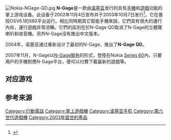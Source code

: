 {{Infobox CVG system
|title = 诺基亚 N-Gage
|logo =  [[File:N-Gage_console_logo.svg|250px]]
|image = [[File:Nokia-NGage-LL.jpg|250px]]

|manufacturer = [[诺基亚|诺基亚]]
|type = [[Handheld_game_console|Handheld game console]] (1st gen N-Gage), [[mobile_game|mobile gaming]] service ([[N-Gage_(service)|2nd gen N-Gage]])<ref>{{cite web |url=http://www.n-gage.com/community/press_082907c.html |title=Get out and play - with N-Gage games in your Nokia device |publisher=Nokia |accessdate=2008-02-02 |deadurl=yes |archiveurl=https://web.archive.org/web/20071009163030/http://www.n-gage.com/community/press_082907c.html |archivedate=2007-10-09 }}</ref>
|generation = [[History_of_video_games_(Sixth_generation_era)|第六世代]] (第一代 N-Gage),<br />[[History_of_video_games_(Seventh_generation_era)|第七世代]] (第二代 N-Gage)
|lifespan = October 7, 2003 (1st gen N-Gage),<br />February 4, 2008 (2nd gen N-Gage pre-release)<br />April 3, 2008 (2nd gen N-Gage full release)
|CPU = [[ARM9E|ARM9E]]
|media = [[MultiMediaCard|MMC]] (1st gen N-Gage),<br />[[Uploading_and_downloading|Download]] (2nd gen N-Gage)
|storage= [[MultiMediaCard|MMC]], 3.4 MB internal memory (1st gen N-Gage)<ref name="ngagetechspecs">{{cite web |url=http://www.n-gage.com/en-R1/gamedeck/ngage/techspex/ |title=N-Gage Game Deck Tech Specs |publisher=Nokia |accessdate=2008-02-02 |deadurl=yes |archiveurl=https://web.archive.org/web/20080205162936/http://www.n-gage.com/en-R1/gamedeck/ngage/techspex/ |archivedate=2008-02-05 }}</ref><ref name="ngageqdtechspecs">{{cite web |url=http://www.n-gage.com/en-R1/gamedeck/ngage_qd/techspex/ |title=N-Gage QD Game Deck Tech Specs |publisher=Nokia |accessdate=2008-02-02 |archiveurl=https://web.archive.org/web/20080115210709/http://www.n-gage.com/en-R1/gamedeck/ngage_qd/techspex/ |archivedate=2008-01-15 |deadurl=yes }}</ref>
|connectivity= [[High-Speed_Circuit-Switched_Data|HSCSD]], [[General_Packet_Radio_Service|GPRS]], [[Bluetooth|Bluetooth]] (1st gen N-Gage)<ref name="ngagetechspecs" /><ref name="ngageqdtechspecs" />
|onlineservice = N-Gage Arena
|unitssold = 300万 <small>(as of July 30, 2007; 1st gen N-Gage)
|topgame = 
}}

[[File:Nokia-NGage-QD.jpg|thumb]]
'''N-Gage'''是一款由[[诺基亚|诺基亚]]发行的具有[[手機|手機]]和[[电子游戏|遊戲]]功能的掌上游戏设备。此设备于2002年11月4日宣布并于2003年10月7日发行<ref name="ngagelaunch">{{cite web |url=http://www.nokia.com/A4136002?newsid=919619 |title=Let the sales begin! Nokia N-GageTM game deck sales to start |publisher=Nokia |accessdate=2008-10-07 |deadurl=yes |archiveurl=https://web.archive.org/web/20081210124611/http://www.nokia.com/A4136002?newsid=919619 |archivedate=2008-12-10 }}</ref>。它在塞班OSV6.1的S60平台运行。相比同時期其它智能手機來說，它們具有很大的運行內存，運行遊戲非常流暢。它們的區別在於N-Gage QD取消了N-Gage的立體聲喇叭和收音機。另外N-Gage沒有推出中文版本。

2004年，诺基亚通过重新设计了最初的N-Gage，推出了'''N-Gage QD'''。

2007年11月，N-Gage以[[N-Gage(服务)|N-Gage服务]]的形式，登陸在Nokia [[Series_60|Series 60]]內，只要用戶的手機對應N-Gage平台，便可以付費下載最新的遊戲等。

== 对应游戏 ==
{{see|分类:N-Gage游戏}}

== 参考来源 ==
{{reflist}}

{{Nokia phones}}
{{第六世代遊戲機}}
{{掌上游戏机}}

[[Category:行動電話|Category:行動電話]]
[[Category:掌上遊戲機|Category:掌上遊戲機]]
[[Category:诺基亚手机|Category:诺基亚手机]]
[[Category:第六世代遊戲機|Category:第六世代遊戲機]]
[[Category:2003年面世的產品|Category:2003年面世的產品]]